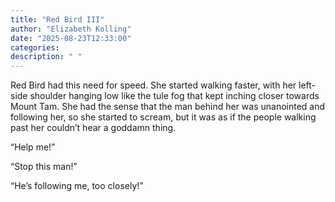 ```yaml
---
title: "Red Bird III"
author: "Elizabeth Kolling"
date: "2025-08-23T12:33:00"
categories: 
description: " "
---
```



Red Bird had this need for speed. She started walking faster, with her left-side shoulder hanging low like the tule fog that kept inching closer towards Mount Tam. She had the sense that the man behind her was unanointed and following her, so she started to scream, but it was as if the people walking past her couldn't hear a goddamn thing. 

"Help me!" 

"Stop this man!"

"He's following me, too closely!"